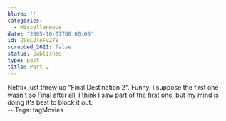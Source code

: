 ```yaml
---
blurb: ''
categories:
  - Miscellaneous
date: '2005-10-07T00:00:00'
id: 20eLJleFvZ7B
scrubbed_2021: false
status: published
type: post
title: Part 2
---
```


Netflix just threw up "Final Destination 2". Funny. I suppose the
first one wasn't so Final after all. I think I saw part of the
first one, but my mind is doing it's best to block it out.  
-- Tags: tagMovies
